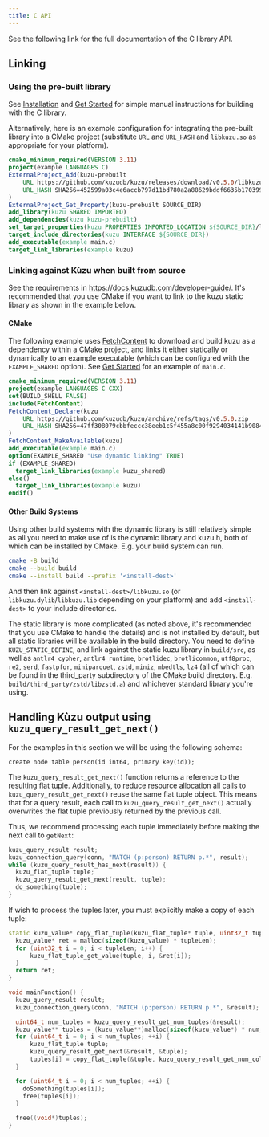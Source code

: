 ```yaml
---
title: C API
---
```



See the following link for the full documentation of the C library API.

<LinkCard
  title="C API documentation"
  href="https://kuzudb.com/api-docs/c/kuzu_8h.html"
/>

## Linking

### Using the pre-built library

See [Installation](/installation) and [Get Started](/get-started) for simple manual instructions for building with the C library.

Alternatively, here is an example configuration for integrating the pre-built library into a CMake project (substitute `URL` and `URL_HASH` and `libkuzu.so` as appropriate for your platform).
```cmake
cmake_minimum_required(VERSION 3.11)
project(example LANGUAGES C)
ExternalProject_Add(kuzu-prebuilt
    URL https://github.com/kuzudb/kuzu/releases/download/v0.5.0/libkuzu-linux-x86_64.tar.gz
    URL_HASH SHA256=452599a03c4e6accb797d11bd780a2a88629bddf6635b1703993967d31a0467e
)
ExternalProject_Get_Property(kuzu-prebuilt SOURCE_DIR)
add_library(kuzu SHARED IMPORTED)
add_dependencies(kuzu kuzu-prebuilt)
set_target_properties(kuzu PROPERTIES IMPORTED_LOCATION ${SOURCE_DIR}/libkuzu.so)
target_include_directories(kuzu INTERFACE ${SOURCE_DIR})
add_executable(example main.c)
target_link_libraries(example kuzu)
```

### Linking against Kùzu when built from source

See the requirements in https://docs.kuzudb.com/developer-guide/.
It's recommended that you use CMake if you want to link to the kuzu static library as shown in the example below.

#### CMake

The following example uses [FetchContent](https://cmake.org/cmake/help/latest/module/FetchContent.html) to download and build kuzu as a dependency within a CMake project, and links it either statically or dynamically to an example executable (which can be configured with the `EXAMPLE_SHARED` option). See [Get Started](/get-started) for an example of `main.c`.
```cmake
cmake_minimum_required(VERSION 3.11)
project(example LANGUAGES C CXX)
set(BUILD_SHELL FALSE)
include(FetchContent)
FetchContent_Declare(kuzu
    URL https://github.com/kuzudb/kuzu/archive/refs/tags/v0.5.0.zip
    URL_HASH SHA256=47ff308079cbbfeccc38eeb1c5f455a8c00f9294034141b9084387518f0bbed9
)
FetchContent_MakeAvailable(kuzu)
add_executable(example main.c)
option(EXAMPLE_SHARED "Use dynamic linking" TRUE)
if (EXAMPLE_SHARED)
  target_link_libraries(example kuzu_shared)
else()
  target_link_libraries(example kuzu)
endif()
```

#### Other Build Systems

Using other build systems with the dynamic library is still relatively simple as all you need to make use of is the dynamic library and kuzu.h, both of which can be installed by CMake. E.g. your build system can run.
```bash
cmake -B build
cmake --build build
cmake --install build --prefix '<install-dest>'
```
And then link against `<install-dest>/libkuzu.so` (or `libkuzu.dylib`/`libkuzu.lib` depending on your platform) and add `<install-dest>` to your include directories.


The static library is more complicated (as noted above, it's recommended that you use CMake to handle the details) and is not installed by default, but all static libraries will be available in the build directory.
You need to define `KUZU_STATIC_DEFINE`, and link against the static kuzu library in `build/src`, as well as `antlr4_cypher`, `antlr4_runtime`, `brotlidec`, `brotlicommon`, `utf8proc`, `re2`, `serd`, `fastpfor`, `miniparquet`, `zstd`, `miniz`, `mbedtls`, `lz4` (all of which can be found in the third_party subdirectory of the CMake build directory. E.g. `build/third_party/zstd/libzstd.a`) and whichever standard library you're using.

## Handling Kùzu output using `kuzu_query_result_get_next()`

For the examples in this section we will be using the following schema:
```cypher
create node table person(id int64, primary key(id));
```

The `kuzu_query_result_get_next()` function returns a reference to the resulting flat tuple. Additionally, to reduce resource allocation all calls to `kuzu_query_result_get_next()` reuse the same
flat tuple object. This means that for a query result, each call to `kuzu_query_result_get_next()` actually overwrites the flat tuple previously returned by the previous call.

Thus, we recommend processing each tuple immediately before making the next call to `getNext`:

```c
kuzu_query_result result;
kuzu_connection_query(conn, "MATCH (p:person) RETURN p.*", result);
while (kuzu_query_result_has_next(result)) {
  kuzu_flat_tuple tuple;
  kuzu_query_result_get_next(result, tuple);
  do_something(tuple);
}
```

If wish to process the tuples later, you must explicitly make a copy of each tuple:
```cpp
static kuzu_value* copy_flat_tuple(kuzu_flat_tuple* tuple, uint32_t tupleLen) {
  kuzu_value* ret = malloc(sizeof(kuzu_value) * tupleLen);
  for (uint32_t i = 0; i < tupleLen; i++) {
      kuzu_flat_tuple_get_value(tuple, i, &ret[i]);
  }
  return ret;
}

void mainFunction() {
  kuzu_query_result result;
  kuzu_connection_query(conn, "MATCH (p:person) RETURN p.*", &result);

  uint64_t num_tuples = kuzu_query_result_get_num_tuples(&result);
  kuzu_value** tuples = (kuzu_value**)malloc(sizeof(kuzu_value*) * num_tuples);
  for (uint64_t i = 0; i < num_tuples; ++i) {
      kuzu_flat_tuple tuple;
      kuzu_query_result_get_next(&result, &tuple);
      tuples[i] = copy_flat_tuple(&tuple, kuzu_query_result_get_num_columns(&result));
  }

  for (uint64_t i = 0; i < num_tuples; ++i) {
    doSomething(tuples[i]);
    free(tuples[i]);
  }

  free((void*)tuples);
}
```
